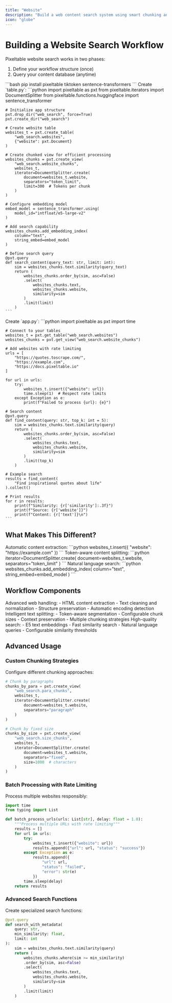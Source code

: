```yaml
---
title: "Website"
description: "Build a web content search system using smart chunking and vector embeddings"
icon: "globe"
---
```


# Building a Website Search Workflow

Pixeltable website search works in two phases:
1. Define your workflow structure (once)
2. Query your content database (anytime)

<Steps>
  <Step title="Install Dependencies">
    ```bash
    pip install pixeltable tiktoken sentence-transformers
    ```
  </Step>

  <Step title="Define Your Workflow" icon="diagram-project">
    Create `table.py`:
    ```python
    import pixeltable as pxt
    from pixeltable.iterators import DocumentSplitter
    from pixeltable.functions.huggingface import sentence_transformer

    # Initialize app structure
    pxt.drop_dir("web_search", force=True)
    pxt.create_dir("web_search")

    # Create website table
    websites_t = pxt.create_table(
        "web_search.websites", 
        {"website": pxt.Document}
    )

    # Create chunked view for efficient processing
    websites_chunks = pxt.create_view(
        "web_search.website_chunks",
        websites_t,
        iterator=DocumentSplitter.create(
            document=websites_t.website,
            separators="token_limit",
            limit=300  # Tokens per chunk
        )
    )

    # Configure embedding model
    embed_model = sentence_transformer.using(
        model_id="intfloat/e5-large-v2"
    )

    # Add search capability
    websites_chunks.add_embedding_index(
        column="text",
        string_embed=embed_model
    )

    # Define search query
    @pxt.query
    def search_content(query_text: str, limit: int):
        sim = websites_chunks.text.similarity(query_text)
        return (
            websites_chunks.order_by(sim, asc=False)
            .select(
                websites_chunks.text,
                websites_chunks.website,
                similarity=sim
            )
            .limit(limit)
        )
    ```
  </Step>

  <Step title="Use Your Workflow" icon="play">
    Create `app.py`:
    ```python
    import pixeltable as pxt
    import time

    # Connect to your tables
    websites_t = pxt.get_table("web_search.websites")
    websites_chunks = pxt.get_view("web_search.website_chunks")

    # Add websites with rate limiting
    urls = [
        "https://quotes.toscrape.com/",
        "https://example.com",
        "https://docs.pixeltable.io"
    ]

    for url in urls:
        try:
            websites_t.insert({"website": url})
            time.sleep(1)  # Respect rate limits
        except Exception as e:
            print(f"Failed to process {url}: {e}")

    # Search content
    @pxt.query
    def find_content(query: str, top_k: int = 5):
        sim = websites_chunks.text.similarity(query)
        return (
            websites_chunks.order_by(sim, asc=False)
            .select(
                websites_chunks.text,
                websites_chunks.website,
                similarity=sim
            )
            .limit(top_k)
        )

    # Example search
    results = find_content(
        "Find inspirational quotes about life"
    ).collect()
    
    # Print results
    for r in results:
        print(f"Similarity: {r['similarity']:.3f}")
        print(f"Source: {r['website']}")
        print(f"Content: {r['text']}\n")
    ```
  </Step>
</Steps>

## What Makes This Different?

<CardGroup cols={1}>
  <Card title="Web Scraping" icon="spider-web">
    Automatic content extraction:
    ```python
    websites_t.insert({
        "website": "https://example.com"
    })
    ```
  </Card>

  <Card title="Smart Chunking" icon="puzzle-piece">
    Token-aware content splitting:
    ```python
    iterator=DocumentSplitter.create(
        document=websites_t.website,
        separators="token_limit"
    )
    ```
  </Card>

  <Card title="Vector Search" icon="magnifying-glass">
    Natural language search:
    ```python
    websites_chunks.add_embedding_index(
        column="text",
        string_embed=embed_model
    )
    ```
  </Card>
</CardGroup>

## Workflow Components

<AccordionGroup>
  <Accordion title="Web Processing" icon="globe">
    Advanced web handling:
    - HTML content extraction
    - Text cleaning and normalization
    - Structure preservation
    - Automatic encoding detection
  </Accordion>

  <Accordion title="Content Chunking" icon="scissors">
    Intelligent text splitting:
    - Token-aware segmentation
    - Configurable chunk sizes
    - Context preservation
    - Multiple chunking strategies
  </Accordion>

  <Accordion title="Vector Search" icon="network-wired">
    High-quality search:
    - E5 text embeddings
    - Fast similarity search
    - Natural language queries
    - Configurable similarity thresholds
  </Accordion>
</AccordionGroup>

## Advanced Usage

### Custom Chunking Strategies

Configure different chunking approaches:

```python
# Chunk by paragraphs
chunks_by_para = pxt.create_view(
    "web_search.para_chunks",
    websites_t,
    iterator=DocumentSplitter.create(
        document=websites_t.website,
        separators="paragraph"
    )
)

# Chunk by fixed size
chunks_by_size = pxt.create_view(
    "web_search.size_chunks",
    websites_t,
    iterator=DocumentSplitter.create(
        document=websites_t.website,
        separators="fixed",
        size=1000  # characters
    )
)
```

### Batch Processing with Rate Limiting

Process multiple websites responsibly:

```python
import time
from typing import List

def batch_process_urls(urls: List[str], delay: float = 1.0):
    """Process multiple URLs with rate limiting"""
    results = []
    for url in urls:
        try:
            websites_t.insert({"website": url})
            results.append({"url": url, "status": "success"})
        except Exception as e:
            results.append({
                "url": url, 
                "status": "failed", 
                "error": str(e)
            })
        time.sleep(delay)
    return results
```

### Advanced Search Functions

Create specialized search functions:

```python
@pxt.query
def search_with_metadata(
    query: str,
    min_similarity: float,
    limit: int
):
    sim = websites_chunks.text.similarity(query)
    return (
        websites_chunks.where(sim >= min_similarity)
        .order_by(sim, asc=False)
        .select(
            websites_chunks.text,
            websites_chunks.website,
            similarity=sim
        )
        .limit(limit)
    )
```